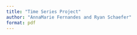 ```yaml
---
title: "Time Series Project"
author: "AnnaMarie Fernandes and Ryan Schaefer"
format: pdf
---
```


```r

```

